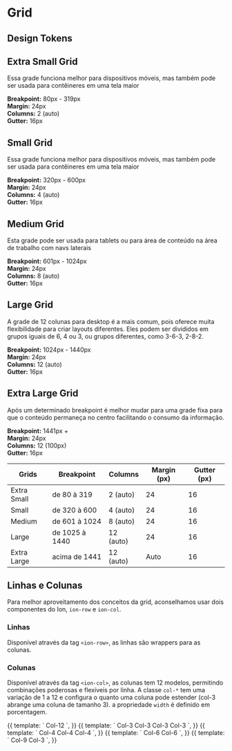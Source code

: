 

<Meta title="Ion/Design Tokens/Grid" />

<style>{`
  .heading {
    font-size: 40px;
    font-weight: 700;
    line-height: 48px;
    letter-spacing: 0em;
    color: #282B33;
  }

  .subheading {
    font-size: 20px;
    font-weight: 600;
    line-height: 28px;
    letter-spacing: 0em;
    color: #8D93A5;
    margin-bottom: 40px;
    border-bottom: none;
  }

  .row > div {
    min-width: 220px;
  }

  .container {
    margin-bottom: 60px
  }

  .row {
    display: flex;
    gap: 50px;
    margin: 16px;
  }  

  thead {
    background-color: #E4E6EB;
  }

  th, td {
    width: 156px;
    height: 56px;
    padding: 16px 24px !important;
    text-align: left;
    border: 1px solid #CED2DB;
  }

  #col-style {
    border: 1px solid #ccc;
    line-height: 40px;
    text-align: center;
  }
`}</style>

<h1 class="heading">Grid</h1>

<h2 class="subheading">Design Tokens</h2>

## Extra Small Grid

Essa grade funciona melhor para dispositivos móveis, mas também pode ser usada para contêineres em uma tela maior

<div class="container">
  <div class="row">
    <div class="content">
      <b>Breakpoint:</b> 80px - 319px
    </div>
    <div>
      <b>Margin:</b> 24px
    </div>
  </div>
  <div class="row">
    <div>
      <b>Columns:</b> 2 (auto)
    </div>
    <div>
      <b>Gutter:</b> 16px
    </div>
  </div>
</div>

## Small Grid

Essa grade funciona melhor para dispositivos móveis, mas também pode ser usada para contêineres em uma tela maior

<div class="container">
  <div class="row">
    <div class="content">
      <b>Breakpoint:</b> 320px - 600px
    </div>
    <div>
      <b>Margin:</b> 24px
    </div>
  </div>
  <div class="row">
    <div>
      <b>Columns:</b> 4 (auto)
    </div>
    <div>
      <b>Gutter:</b> 16px
    </div>
  </div>
</div>

## Medium Grid

Esta grade pode ser usada para tablets ou para área de conteúdo na área de trabalho com navs laterais

<div class="container">
  <div class="row">
    <div class="content">
      <b>Breakpoint:</b> 601px - 1024px
    </div>
    <div>
      <b>Margin:</b> 24px
    </div>
  </div>
  <div class="row">
    <div>
      <b>Columns:</b> 8 (auto)
    </div>
    <div>
      <b>Gutter:</b> 16px
    </div>
  </div>
</div>

## Large Grid

A grade de 12 colunas para desktop é a mais comum, pois oferece muita flexibilidade para criar layouts diferentes. Eles podem ser divididos em grupos iguais de 6, 4 ou 3, ou grupos diferentes, como 3-6-3, 2-8-2.

<div class="container">
  <div class="row">
    <div class="content">
      <b>Breakpoint:</b> 1024px - 1440px
    </div>
    <div>
      <b>Margin:</b> 24px
    </div>
  </div>
  <div class="row">
    <div>
      <b>Columns:</b> 12 (auto)
    </div>
    <div>
      <b>Gutter:</b> 16px
    </div>
  </div>
</div>

## Extra Large Grid

Após um determinado breakpoint é melhor mudar para uma grade fixa para que o conteúdo permaneça no centro facilitando o consumo da informação.

<div class="container">
  <div class="row">
    <div class="content">
      <b>Breakpoint:</b> 1441px +
    </div>
    <div>
      <b>Margin:</b> 24px
    </div>
  </div>
  <div class="row">
    <div>
      <b>Columns:</b> 12 (100px)
    </div>
    <div>
      <b>Gutter:</b> 16px
    </div>
  </div>
</div>

<div class="container">
  <table>
    <thead>
      <th>Grids</th>
      <th>Breakpoint</th>
      <th>Columns</th>
      <th>Margin (px)</th>
      <th>Gutter (px)</th>
    </thead>
    <tbody>
      <tr>
        <td>Extra Small</td>
        <td>de 80 à 319</td>
        <td>2 (auto)</td>
        <td>24</td>
        <td>16</td>
      </tr>
      <tr>
        <td>Small</td>
        <td>de 320 à 600</td>
        <td>4 (auto)</td>
        <td>24</td>
        <td>16</td>
      </tr>
      <tr>
        <td>Medium</td>
        <td>de 601 à 1024</td>
        <td>8 (auto)</td>
        <td>24</td>
        <td>16</td>
      </tr>
      <tr>
        <td>Large</td>
        <td>de 1025 à 1440</td>
        <td>12 (auto)</td>
        <td>24</td>
        <td>16</td>
      </tr>
      <tr>
        <td>Extra Large</td>
        <td>acima de 1441</td>
        <td>12 (auto)</td>
        <td>Auto</td>
        <td>16</td>
      </tr>
    </tbody>
  </table>
</div>

## Linhas e Colunas

Para melhor aproveitamento dos conceitos da grid, aconselhamos usar dois componentes do Ion, `ion-row` e `ion-col`.

### Linhas

Disponível através da tag `<ion-row>`, as linhas são wrappers para as colunas.

### Colunas

Disponível através da tag `<ion-col>`, as colunas tem 12 modelos, permitindo combinações poderosas e flexíveis por linha. A classe `col-*` tem uma variação de 1 a 12 e configura o quanto uma coluna pode estender (col-3 abrange uma coluna de tamanho 3). a propriedade `width` é definido em porcentagem.

<Canvas>
  <Story
    name="row with 1 col-12"
    decorators={[
      moduleMetadata({
        declarations: [RowComponent, ColComponent],
        imports: [CommonModule],
      }),
    ]}
  >
    {{
      template: `
      <ion-row>
        <ion-col id="col-style" class="col-12">Col-12</ion-col>
      </ion-row>`,
    }}
  </Story>
</Canvas>

<Canvas>
  <Story
    name="row with 4 col-3"
    decorators={[
      moduleMetadata({
        declarations: [RowComponent, ColComponent],
        imports: [CommonModule],
      }),
    ]}
  >
    {{
      template: `
      <ion-row>
        <ion-col id="col-style" class="col-3">Col-3</ion-col>
        <ion-col id="col-style" class="col-3">Col-3</ion-col>
        <ion-col id="col-style" class="col-3">Col-3</ion-col>
        <ion-col id="col-style" class="col-3">Col-3</ion-col>
      </ion-row>`,
    }}
  </Story>
</Canvas>

<Canvas>
  <Story
    name="row with 3 col-4"
    decorators={[
      moduleMetadata({
        declarations: [RowComponent, ColComponent],
        imports: [CommonModule],
      }),
    ]}
  >
    {{
      template: `
      <ion-row>
        <ion-col id="col-style" class="col-4">Col-4</ion-col>
        <ion-col id="col-style" class="col-4">Col-4</ion-col>
        <ion-col id="col-style" class="col-4">Col-4</ion-col>
      </ion-row>`,
    }}
  </Story>
</Canvas>

<Canvas>
  <Story
    name="row with 2 col-6"
    decorators={[
      moduleMetadata({
        declarations: [RowComponent, ColComponent],
        imports: [CommonModule],
      }),
    ]}
  >
    {{
      template: `
      <ion-row>
        <ion-col id="col-style" class="col-6">Col-6</ion-col>
        <ion-col id="col-style" class="col-6">Col-6</ion-col>
      </ion-row>`,
    }}
  </Story>
</Canvas>

<Canvas>
  <Story
    name="row with 1 col-9 and 1 col-3"
    decorators={[
      moduleMetadata({
        declarations: [RowComponent, ColComponent],
        imports: [CommonModule],
      }),
    ]}
  >
    {{
      template: `
      <ion-row>
        <ion-col id="col-style" class="col-9">Col-9</ion-col>
        <ion-col id="col-style" class="col-3">Col-3</ion-col>
      </ion-row>`,
    }}
  </Story>
</Canvas>

